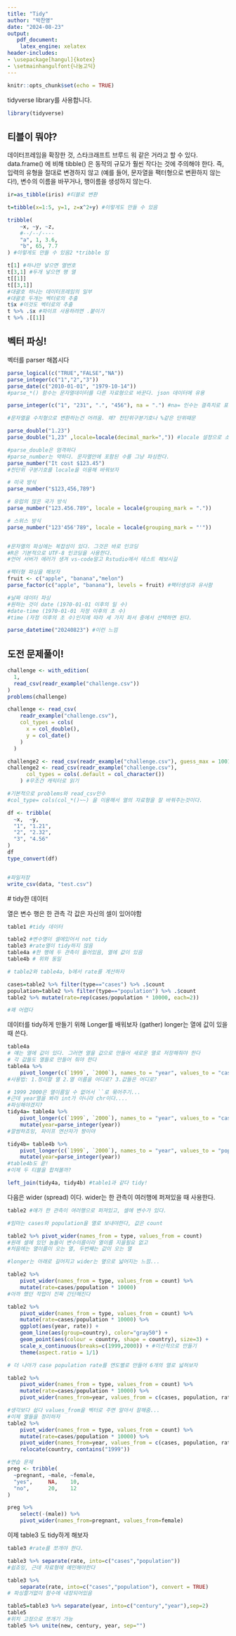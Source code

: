 ```yaml
---
title: "Tidy"
author: "박찬영"
date: "2024-08-23"
output: 
   pdf_document:
    latex_engine: xelatex
header-includes:
- \usepackage[hangul]{kotex}
- \setmainhangulfont{나눔고딕}
---
```


```r
knitr::opts_chunk$set(echo = TRUE)
```

tidyverse library를 사용합니다.

```r
library(tidyverse)
```

## 티블이 뭐야?

데이터프레임을 확장한 것, 스타크래프트 브루드 워 같은 거라고 할 수 있다.
data.frame() 에 비해 tibble() 은 동작의 규모가 훨씬 작다는 것에 주의해야 한다. 
즉, 입력의 유형을 절대로 변경하지 않고 (예를 들어, 문자열을 팩터형으로 변환하지 않는다!), 
변수의 이름을 바꾸거나, 행이름을 생성하지 않는다.

```r
ir=as_tibble(iris) #티블로 변환

t=tibble(x=1:5, y=1, z=x^2+y) #이렇게도 만들 수 있음

tribble(
    ~x, ~y, ~z,
    #--/--/----
    "a", 1, 3.6,
    "b", 65, 7.7
) #이렇게도 만들 수 있음2 *tribble 임

t[1] #하나만 넣으면 열번호
t[3,1] #두개 넣으면 행 열
t[[1]]
t[[3,1]]
#대괄호 하나는 데이터프레임의 일부
#대괄호 두개는 벡터로의 추출
t$x #이것도 벡터로의 추출
t %>% .$x #파이프 사용하려면 .붙이기
t %>% .[[1]]
```


## 벡터 파싱!

벡터를 parser 해봅시다

```r
parse_logical(c("TRUE","FALSE","NA"))
parse_integer(c("1","2","3"))
parse_date(c("2010-01-01", "1979-10-14"))
#parse_*() 함수는 문자열데이터를 다른 자료형으로 바꾼다. json 데이터에 유용

parse_integer(c("1", "231", ".", "456"), na = ".") #na= 인수는 결측치로 표시할 거 정하는 것

#문자열을 수치형으로 변환하는건 어려움. 왜? 천단위구분기호나 %같은 단위때문

parse_double("1.23")
parse_double("1,23" ,locale=locale(decimal_mark=",")) #locale 설정으로 소수점 구분기호 바꾸기

#parse_double은 엄격하다
#parse_number는 약하다. 문자열안에 포함된 수를 그냥 파싱한다.
parse_number("It cost $123.45")
#천단위 구분기호를 locale을 이용해 바꿔보자

# 미국 방식
parse_number("$123,456,789")

# 유럽의 많은 국가 방식
parse_number("123.456.789", locale = locale(grouping_mark = "."))

# 스위스 방식
parse_number("123'456'789", locale = locale(grouping_mark = "'"))


#문자열의 파싱에는 복잡성이 있다. 그것은 바로 인코딩
#R은 기본적으로 UTF-8 인코딩을 사용한다.
#언어 서버가 에러가 생겨 vs-code말고 Rstudio에서 테스트 해보시길

#팩터형 파싱을 해보자
fruit <- c("apple", "banana","melon")
parse_factor(c("apple", "banana"), levels = fruit) #팩터생성과 유사함

#날짜 데이터 파싱
#원하는 것이 date (1970-01-01 이후의 일 수)
#date-time (1970-01-01 자정 이후의 초 수) 
#time (자정 이후의 초 수)인지에 따라 세 가지 파서 중에서 선택하면 된다. 

parse_datetime("20240823") #이런 느낌

```

## 도전 문제풀이!

```r
challenge <- with_edition(
  1,
  read_csv(readr_example("challenge.csv"))
)
problems(challenge)

challenge <- read_csv(
    readr_example("challenge.csv"), 
    col_types = cols(
      x = col_double(),
      y = col_date()
    )
  )

challenge2 <- read_csv(readr_example("challenge.csv"), guess_max = 1001)
challenge2 <- read_csv(readr_example("challenge.csv"), 
      col_types = cols(.default = col_character())
    ) #무조건 캐릭터로 읽기

#기본적으로 problems와 read_csv인수
#col_type= cols(col_*()~~) 을 이용해서 열의 자료형을 잘 바꿔주는것이다.

df <- tribble(
  ~x,  ~y,
  "1", "1.21",
  "2", "2.32",
  "3", "4.56"
)
df
type_convert(df)


#파일저장
write_csv(data, "test.csv")
```

`
`
# tidy한 데이터

열은 변수
행은 한 관측
각 값은 자신의 셀이 있어야함

```r
table1 #tidy 데이터

table2 #변수명이 셀에있어서 not tidy
table3 #rate열이 tidy하지 않음
table4a #한 행에 두 관측이 들어있음, 열에 값이 있음
table4b # 위와 동일

# table2와 table4a, b에서 rate를 계산하자

cases=table2 %>% filter(type=="cases") %>% .$count
population=table2 %>% filter(type=="population") %>% .$count
table2 %>% mutate(rate=rep(cases/population * 10000, each=2))

#꽤 어렵다
```

`
`
데이터를 tidy하게 만들기 위해 Longer를 배워보자 (gather)
longer는 열에 값이 있을 때 쓴다.


```r
table4a 
# 얘는 열에 값이 있다. 그러면 열을 값으로 만들어 새로운 열로 저장해줘야 한다
# 각 값들도 열들로 만들어 줘야 한다
table4a %>%
    pivot_longer(c(`1999`, `2000`), names_to = "year", values_to = "cases")
#사용법: 1.정리할 열 2.열 이름을 어디로? 3.값들은 어디로?

# 1999 2000은 열이름일 수 없어서 ``로 묶어주기...
#근데 year열을 봐라 int가 아니라 chr이다....
#파싱해야겠지?
tidy4a= table4a %>%
    pivot_longer(c(`1999`, `2000`), names_to = "year", values_to = "cases") %>%
    mutate(year=parse_integer(year))
#깔쌈하죠잉, 파이프 연산자가 짱이야

tidy4b= table4b %>%
    pivot_longer(c(`1999`, `2000`), names_to = "year", values_to = "population") %>%
    mutate(year=parse_integer(year))
#table4b도 끝!
#이제 두 티블을 합쳐볼까?

left_join(tidy4a, tidy4b) #table1과 같다 tidy!

```
`
`
다음은 wider (spread) 이다.
wider는 한 관측이 여러행에 퍼져있을 때 사용한다.

```r
table2 #얘가 한 관측이 여러행으로 퍼져있고, 셀에 변수가 있다.

#임마는 cases와 population을 열로 보내야한다, 값은 count

table2 %>% pivot_wider(names_from = type, values_from = count)
#원래 셀에 있던 놈들이 변수이름이라 열이름 지을필요 없고
#처음에는 열이름이 오는 열, 두번째는 값이 오는 열

#longer는 아래로 길어지고 wider는 옆으로 넓어지는 느낌...

table2 %>% 
    pivot_wider(names_from = type, values_from = count) %>%
    mutate(rate=cases/population * 10000)
#아까 했던 작업이 진짜 간단해진다

table2 %>% 
    pivot_wider(names_from = type, values_from = count) %>%
    mutate(rate=cases/population * 10000) %>%
    ggplot(aes(year, rate)) +
    geom_line(aes(group=country), color="gray50") +
    geom_point(aes(colour = country, shape = country), size=3) +
    scale_x_continuous(breaks=c(1999,2000)) + #이산적으로 만들기
    theme(aspect.ratio = 1/1)

# 더 나아가 case population rate를 연도별로 만들어 6개의 열로 넓혀보자

table2 %>% 
    pivot_wider(names_from = type, values_from = count) %>%
    mutate(rate=cases/population * 10000) %>%
    pivot_wider(names_from=year, values_from = c(cases, population, rate))

#생각보다 쉽다 values_from을 벡터로 주면 알아서 잘해줌...
#이제 열들을 정리하자
table2 %>% 
    pivot_wider(names_from = type, values_from = count) %>%
    mutate(rate=cases/population * 10000) %>%
    pivot_wider(names_from=year, values_from = c(cases, population, rate)) %>%
    relocate(country, contains("1999"))

#연습 문제
preg <- tribble(
  ~pregnant, ~male, ~female,
  "yes",     NA,    10,
  "no",      20,    12
)

preg %>% 
    select(-(male)) %>%
    pivot_wider(names_from=pregnant, values_from=female)
```

`
`
이제 table3 도 tidy하게 해보자

```r
table3 #rate를 쪼개야 한다.

table3 %>% separate(rate, into=c("cases","population"))
#쉽죠잉, 근데 자료형에 예민해야한다

table3 %>% 
    separate(rate, into=c("cases","population"), convert = TRUE)
# 파싱할거없이 함수에 내장되어있음

table5=table3 %>% separate(year, into=c("century","year"),sep=2)
table5
#위치 고정으로 쪼개기 가능
table5 %>% unite(new, century, year, sep="")
```
